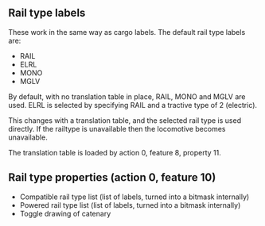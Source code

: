 ==Rail type labels==

These work in the same way as cargo labels.
The default rail type labels are:

* RAIL
* ELRL
* MONO
* MGLV

By default, with no translation table in place, RAIL, MONO and MGLV are used. ELRL is selected by specifying RAIL and a tractive type of 2 (electric).

This changes with a translation table, and the selected rail type is used directly. If the railtype is unavailable then the locomotive becomes unavailable.

The translation table is loaded by action 0, feature 8, property 11.

==Rail type properties (action 0, feature 10)==

* Compatible rail type list (list of labels, turned into a bitmask internally)
* Powered rail type list (list of labels, turned into a bitmask internally)
* Toggle drawing of catenary